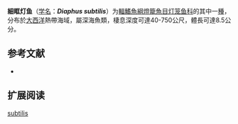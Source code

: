 {{Speciesbox
| name = 細眶灯鱼
| status = NE
| status_system = IUCN3.1
| image = 
| genus = Diaphus
| species = subtilis
| authority = [[Nafpaktitis|Nafpaktitis]], 1968
| synonyms = 
}}

'''細眶灯鱼'''（[[学名|学名]]：'''''Diaphus subtilis'''''）为[[輻鰭魚綱|輻鰭魚綱]][[燈籠魚目|燈籠魚目]][[灯笼鱼科|灯笼鱼科]]的其中一[[種|種]]，分布於[[大西洋|大西洋]]熱帶海域，屬深海魚類，棲息深度可達40-750公尺，體長可達8.5公分。

== 参考文献 ==
{{refbegin}}
*{{FishBase_species|genus=Diaphus|species=subtilis|year=2012|month=1}}
{{refend}}

==扩展阅读==
{{refbegin}}
{{Wikispecies-inline|Diaphus subtilis|細眶灯鱼}}
{{refend}}
{{Taxonbar|from=Q2414999}}

[[Category:眶灯鱼属|subtilis]]


{{灯笼鱼目小作品}}